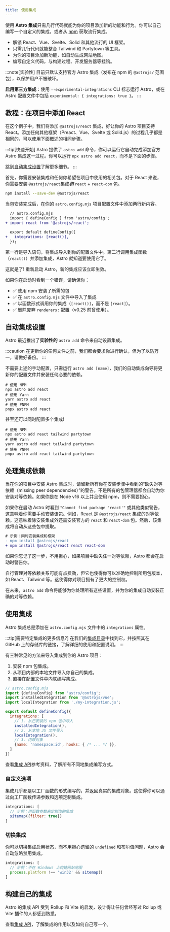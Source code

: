 ```yaml
---
title: 使用集成
---
```


使用 **Astro 集成**只需几行代码就能为你的项目添加新的功能和行为。你可以自己编写一个自定义的集成，或者从 [npm](https://www.npmjs.com/search?q=keywords%3Aastro-component&ranking=popularity) 获取流行集成。

- 解锁 React、Vue、Svelte、Solid 和其他流行的 UI 框架。
- 只需几行代码就能整合 Tailwind 和 Partytown 等工具。
- 为你的项目添加新功能，如自动生成网站地图。
- 编写自定义代码，与构建过程、开发服务器等挂钩。

:::note[实验性]
目前只默认支持官方 Astro 集成（发布在 npm 的 `@astrojs/` 范围包），以保护用户不被破坏。

**启用第三方集成**：使用 `--experimental-integrations` CLI 标志运行 Astro，或在 Astro 配置文件中包括 `experimental: { integrations: true }`。
:::

## 教程：在项目中添加 React

在这个例子中，我们将添加 `@astrojs/react` 集成，好让你的 Astro 项目支持 React。添加任何其他框架（Preact、Vue、Svelte 或 Solid.js）的过程几乎都是相同的，可以使用下面概述的相同步骤。

:::tip[快速开始]
Astro 提供了 `astro add` 命令，你可以运行它自动完成添加官方 Astro 集成这一过程。你可以运行 `npx astro add react`，而不是下面的步骤。

跳到[自动集成设置](#自动集成设置)了解更多细节。
:::

首先，你需要安装集成和任何你希望在项目中使用的相关包。对于 React 来说，你需要安装 `@astrojs/react`集成***和*** `react` + `react-dom` 包。

```bash
npm install --save-dev @astrojs/react
```

当包安装完成后，在你的 `astro.config.mjs` 项目配置文件中添加两行新内容。

```diff
  // astro.config.mjs
  import { defineConfig } from 'astro/config';
+ import react from '@astrojs/react';

  export default defineConfig({
+   integrations: [react()],
  });
```

第一行是导入语句，将集成导入到你的配置文件中。第二行调用集成函数（`react()`）并添加集成，Astro 就知道要使用它了。

这就是了! 重新启动 Astro，新的集成应该立即生效。

如果你在启动时看到一个错误，请确保你：

- ✅ 使用 npm 安装了所需的包
- ✅ 在 `astro.config.mjs` 文件中导入了集成
- ✅ 以函数形式调用你的集成（`[react()]`，而不是 `[react]`）。
- ✅ 删除废弃 `renderers:` 配置（v0.25 前曾使用）。

## 自动集成设置

Astro 最近推出了**实验性的** `astro add` 命令来自动设置集成。

:::caution
在更新你的任何文件之前，我们都会要求你进行确认，但为了以防万一，请做好备份。
:::

不需要上述的手动配置，只需运行 `astro add [name]`，我们的自动集成向导将更新你的配置文件并安装任何必要的依赖。

```shell
# 使用 NPM
npx astro add react
# 使用 Yarn
yarn astro add react
# 使用 PNPM
pnpx astro add react
```

甚至还可以同时配置多个集成!

```shell
# 使用 NPM
npx astro add react tailwind partytown
# 使用 Yarn
yarn astro add react tailwind partytown
# 使用 PNPM
pnpx astro add react tailwind partytown
```

## 处理集成依赖

当在你的项目中安装 Astro 集成时，请留新所有你在安装步骤中看到的“缺失对等依赖（missing peer dependencies）”的警告。不是所有的包管理器都会自动为你安装对等依赖。如果你是在 Node v16 以上并且使用 npm，则不需要担心。

如果你在启动 Astro 时看到 `"Cannot find package 'react'"` 或其他类似警告，这意味着你需要手动安装该包。例如，React 是 `@astrojs/react` 集成的对等依赖。这意味着除安装集成外还需安装官方的 `react` 和 `react-dom` 包。然后，该集成将自动从这些包中提取。

```diff
# 示例：同时安装集成和框架
- npm install @astrojs/react
+ npm install @astrojs/react react react-dom
```

如果你忘记了这一步，不用担心，如果项目中缺失任一对等依赖，Astro 都会在启动时警告你。

自行管理对等依赖关系可能有点费劲，但它也使得你可以准确地控制所用包版本，如 React、Tailwind 等。这使得你对项目拥有了更大的控制权。

在未来，`astro add` 命令将能够为你处理所有这些设置，并为你的集成自动安装正确的对等依赖。

## 使用集成

Astro 集成总是添加在 `astro.config.mjs` 文件中的 `integrations` 属性。

:::tip[需要特定集成的更多信息?]
在我们的[集成目录](https://astro.build/integrations/)中找到它，并按照其在 GitHub 上的存储库的链接，了解详细的使用和配置说明。
:::

有三种常见的方法来导入集成到你的 Astro 项目：

1. 安装 npm 包集成。
2. 从项目内部的本地文件导入你自己的集成。
3. 直接在配置文件中内联编写集成。

```js
// astro.config.mjs
import {defineConfig} from 'astro/config';
import installedIntegration from '@astrojs/vue';
import localIntegration from './my-integration.js';

export default defineConfig({
  integrations: [
    // 1. 从已安装的 npm 包中导入
    installedIntegration(),
    // 2. 从本地 JS 文件导入
    localIntegration(),
    // 3. 内联对象
    {name: 'namespace:id', hooks: { /* ... */ }},
  ]
})
```

查看[集成 API](/zh-cn/reference/integrations-reference/)参考资料，了解所有不同地集成编写方式。

### 自定义选项

集成几乎都是以工厂函数的形式编写的，并返回真实的集成对象。这使得你可以通过向工厂函数传递参数和选项定制集成。

```js
integrations: [
  // 示例：用函数参数来定制你的集成
  sitemap({filter: true})
]
```

### 切换集成

你可以切换集成启用状态，而不用担心遗留的 `undefined` 和布尔值问题，Astro 会自动忽略禁用集成。

```js
integrations: [
  // 示例：不在 Windows 上构建网站地图
  process.platform !== 'win32' && sitemap()
]
```

## 构建自己的集成

Astro 的集成 API 受到 Rollup 和 Vite 的启发，设计得让任何曾经写过 Rollup 或 Vite 插件的人都感到熟悉。

查看[集成 API](/zh-cn/reference/integrations-reference/)，了解集成的作用以及如何自己写一个。
